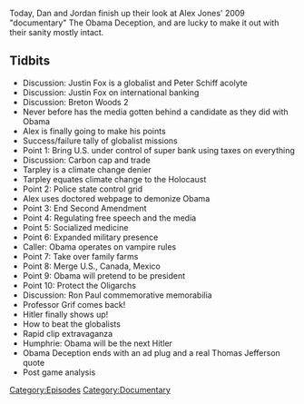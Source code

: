 {{Episode
    | title           = Obama Deception, Part 5
    | caption         = [https://knowledgefight.libsyn.com/knowledge-fight-obama-deception-part-5 Listen to this episode on Libsyn]
    | episodeNumber   = 230E
    | length          = 02:15:15
    | airDate         = November 23, 2018
    | episodeType     = [[:Category:Documentary|Documentary]]
    | appearance      = [[Justin Fox]], [[Peter Schiff]], [[Webster Tarpley]], [[Ron Paul]], [[Professor Grif]], [[Hitler]], [[George Humphries]]
    | previousEpisode = [[230D: Obama Deception, Part 4]]
    | nextEpisode     = [[231: March 24, 2009]]
}}

{{Stub}}

Today, Dan and Jordan finish up their look at Alex Jones' 2009 "documentary" The Obama Deception, and are lucky to make it out with their sanity mostly intact.

==Tidbits==

*Discussion: Justin Fox is a globalist and Peter Schiff acolyte
*Discussion: Justin Fox on international banking
*Discussion: Breton Woods 2
*Never before has the media gotten behind a candidate as they did with Obama
*Alex is finally going to make his points
*Success/failure tally of globalist missions
*Point 1: Bring U.S. under control of super bank using taxes on everything
*Discussion: Carbon cap and trade
*Tarpley is a climate change denier
*Tarpley  equates climate change to the Holocaust
*Point 2: Police state control grid
*Alex uses doctored webpage to demonize Obama
*Point 3: End Second Amendment
*Point 4: Regulating free speech and the media
*Point 5: Socialized medicine
*Point 6: Expanded military presence
*Caller: Obama operates on vampire rules
*Point 7: Take over family farms
*Point 8: Merge U.S., Canada, Mexico
*Point 9: Obama will pretend to be president
*Point 10: Protect the Oligarchs
*Discussion: Ron Paul commemorative memorabilia
*Professor Grif comes back!
*Hitler finally shows up!
*How to beat the globalists
*Rapid clip extravaganza
*Humphrie: Obama will be the next Hitler
*Obama Deception ends with an ad plug and a real Thomas Jefferson quote
*Post game analysis

[[Category:Episodes]]
[[Category:Documentary]]